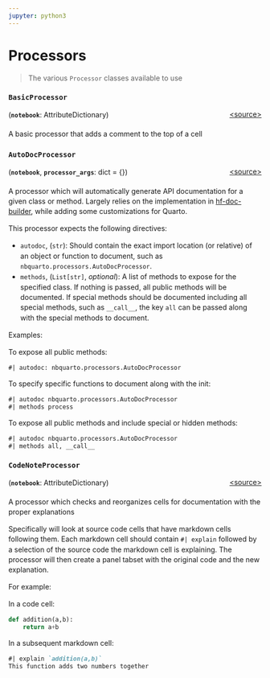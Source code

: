 ```yaml
---
jupyter: python3
---
```


# Processors
> The various `Processor` classes available to use

### `BasicProcessor` {#nbquarto.processors.example.BasicProcessor}
[\<source\>](https://github.com/muellerzr/nbquarto/blob/main/src/nbquarto/processors/example.py#L17){style="float:right;font-size:.875rem;"}
<p style="font-size:.875rem;line-height:1.25rem;">
(**`notebook`**: AttributeDictionary)
</p>

<div style="font-size:.875rem;line-height:1.25rem;margin-bottom:1.25em; margin-top:1.25em; padding_bottom:0;">

A basic processor that adds a comment to the top of a cell

</div>

### `AutoDocProcessor` {#nbquarto.processors.autodoc.AutoDocProcessor}
[\<source\>](https://github.com/muellerzr/nbquarto/blob/main/src/nbquarto/processors/autodoc.py#L240){style="float:right;font-size:.875rem;"}
<p style="font-size:.875rem;line-height:1.25rem;">
(**`notebook`**, **`processor_args`**: dict = {})
</p>

<div style="font-size:.875rem;line-height:1.25rem;margin-bottom:1.25em; margin-top:1.25em; padding_bottom:0;">

A processor which will automatically generate API documentation for a given class or method.
Largely relies on the implementation in [hf-doc-builder](https://github.comn/huggingface/doc-builder),
while adding some customizations for Quarto.

This processor expects the following directives:

- `autodoc`, (`str`):
  Should contain the exact import location (or relative) of an object or function to document,
  such as `nbquarto.processors.AutoDocProcessor`.
- `methods`, (`List[str]`, *optional*):
  A list of methods to expose for the specified class. If nothing is passed, all public methods
  will be documented. If special methods should be documented including all special methods, such
  as `__call__`, the key `all` can be passed along with the special methods to document.

Examples:

To expose all public methods:
```markdown
#| autodoc: nbquarto.processors.AutoDocProcessor
```

To specify specific functions to document along with the init:
```markdown
#| autodoc nbquarto.processors.AutoDocProcessor
#| methods process
```

To expose all public methods and include special or hidden methods:
```markdown
#| autodoc nbquarto.processors.AutoDocProcessor
#| methods all, __call__
```

</div>

### `CodeNoteProcessor` {#nbquarto.processors.codenotes.CodeNoteProcessor}
[\<source\>](https://github.com/muellerzr/nbquarto/blob/main/src/nbquarto/processors/codenotes.py#L124){style="float:right;font-size:.875rem;"}
<p style="font-size:.875rem;line-height:1.25rem;">
(**`notebook`**: AttributeDictionary)
</p>

<div style="font-size:.875rem;line-height:1.25rem;margin-bottom:1.25em; margin-top:1.25em; padding_bottom:0;">

A processor which checks and reorganizes cells for documentation with the proper
explanations

Specifically will look at source code cells that have markdown cells following them.
Each markdown cell should contain `#| explain` followed by a selection of the source
code the markdown cell is explaining. The processor will then create a panel tabset
with the original code and the new explanation.

For example:

In a code cell:
```python
def addition(a,b):
    return a+b
```

In a subsequent markdown cell:
```markdown
#| explain `addition(a,b)`
This function adds two numbers together
```

</div>

